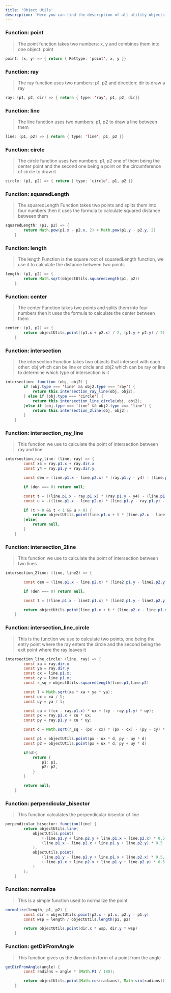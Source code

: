 ```yaml
---
title: 'Object Utils'
description: 'Here you can find the description of all utility objects in our code'
---
```

### Function: point
>The point function takes two numbers: x, y and combines them into one object: point
```java
point: (x, y) => { return { Rettype: 'point', x, y }}
```
### Function: ray
>The ray function uses two numbers: p1, p2 and direction: dir to draw a ray
```java
ray: (p1, p2, dir) => { return { type: 'ray', p1, p2, dir}}
```
### Function: line
>The line function uses two numbers: p1, p2 to draw a line between them
```java
line: (p1, p2) => { return { type: 'line', p1, p2 }}
```
### Function: circle
>The circle function uses two numbers: p1, p2 one of them being the center point
and the second one being a point on the circumference of circle to draw it
```java
circle: (p1, p2) => { return { type: 'circle', p1, p2 }}
```
### Function: squaredLength
>The squaredLength Function takes two points and splits them into four numbers
then it uses the formula to calculate squared distance between them
```java
squaredLength: (p1, p2) => {
        return Math.pow(p1.x - p2.x, 2) + Math.pow(p1.y - p2.y, 2)
    }
```
### Function: length
>The length Function is the square root of squaredLength function, we use it to calculate the distance between two points
```java
length: (p1, p2) => {
        return Math.sqrt(objectUtils.squaredLength(p1, p2))
    }
```
### Function: center
>The center Function takes two points and splits them into four numbers
then it uses the formula to calculate the center between them
```java
center: (p1, p2) => {
        return objectUtils.point((p1.x + p2.x) / 2, (p1.y + p2.y) / 2)
    }
```
### Function: intersection
>The intersection Function takes two objects that intersect with each other: obj which can be line or circle
and obj2 which can be ray or line to determine which type of intersection is it
```java
intersection: function (obj, obj2) {
        if (obj.type === 'line' && obj2.type === 'ray') {
            return this.intersection_ray_line(obj, obj2);
        } else if (obj.type === 'circle') {
            return this.intersection_line_circle(obj, obj2);
        }else if (obj.type === 'line' && obj2.type === 'line') {
            return this.intersection_2line(obj, obj2);
        }
    }
```
### Function: intersection_ray_line
>This function we use to calculate the point of intersection between ray and line
```java
intersection_ray_line: (line, ray) => {
        const x4 = ray.p1.x + ray.dir.x
        const y4 = ray.p1.y + ray.dir.y

        const den = (line.p1.x - line.p2.x) * (ray.p1.y - y4) - (line.p1.y - line.p2.y) * (ray.p1.x - x4)

        if (den === 0) return null;

        const t = ((line.p1.x - ray.p1.x) * (ray.p1.y - y4) - (line.p1.y - ray.p1.y) * (ray.p1.x - x4)) / den
        const u = -((line.p1.x - line.p2.x) * (line.p1.y - ray.p1.y) - (line.p1.y - line.p2.y) * (line.p1.x - ray.p1.x)) / den

        if (t > 0 && t < 1 && u > 0) {
            return objectUtils.point(line.p1.x + t * (line.p2.x - line.p1.x), line.p1.y + t * (line.p2.y - line.p1.y))
        }else{
            return null;
        }
    }
```
### Function: intersection_2line
>This function we use to calculate the point of intersection between two lines
```java
intersection_2line: (line, line2) => {

        const den = (line.p1.x - line.p2.x) * (line2.p1.y - line2.p2.y) - (line.p1.y - line.p2.y) * (line2.p1.x - line2.p2.x)

        if (den === 0) return null;

        const t = ((line.p1.x - line2.p1.x) * (line2.p1.y - line2.p2.y) - (line.p1.y - line2.p1.y) * (line2.p1.x - line2.p2.x)) / den

        return objectUtils.point(line.p1.x + t * (line.p2.x - line.p1.x), line.p1.y + t * (line.p2.y - line.p1.y))
    }
```
### Function: intersection_line_circle
> This is the function we use to calculate two points, one being the entry point where the ray enters the circle and the second being the exit point where the ray leaves it
```java
intersection_line_circle: (line, ray) => {
        const xa = ray.dir.x
        const ya = ray.dir.y
        const cx = line.p1.x;
        const cy = line.p1.y;
        const r_sq = objectUtils.squaredLength(line.p1,line.p2)

        const l = Math.sqrt(xa * xa + ya * ya);
        const ux = xa / l;
        const uy = ya / l;

        const cu = ((cx - ray.p1.x) * ux + (cy - ray.p1.y) * uy);
        const px = ray.p1.x + cu * ux;
        const py = ray.p1.y + cu * uy;

        const d = Math.sqrt(r_sq - (px - cx) * (px - cx) - (py - cy) * (py - cy));

        const p1 = objectUtils.point(px - ux * d, py - uy * d)
        const p2 = objectUtils.point(px + ux * d, py + uy * d)

        if(d){
            return {
                p1: p1,
                p2: p2,
            }
        }

        return null;
    }
```
### Function: perpendicular_bisector
> This function calculates the perpendicular bisector of line
```java
perpendicular_bisector: function(line) {
        return objectUtils.line(
            objectUtils.point(
                (-line.p1.y + line.p2.y + line.p1.x + line.p2.x) * 0.5,
                (line.p1.x - line.p2.x + line.p1.y + line.p2.y) * 0.5
            ),
            objectUtils.point(
                (line.p1.y - line.p2.y + line.p1.x + line.p2.x) * 0.5,
                (-line.p1.x + line.p2.x + line.p1.y + line.p2.y) * 0.5
            )
        );
    }
```
### Function: normalize
> This is a simple function used to normalize the point
```java
normalize(length, p1, p2) {
        const dir = objectUtils.point(p2.x - p1.x, p2.y - p1.y)
        const wsp = length / objectUtils.length(p1, p2)

        return objectUtils.point(dir.x * wsp, dir.y * wsp)
    }
```
### Function: getDirFromAngle
> This function gives us the direction in form of a point from the angle
```java
getDirFromAngle(angle) {
        const radians = angle * (Math.PI / 180);

        return objectUtils.point(Math.cos(radians), Math.sin(radians));
    }
```

